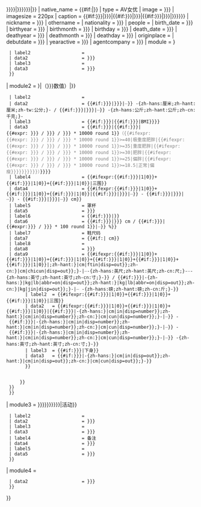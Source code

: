 <includeonly>{{艺人
| name                     = {{#if:{{{名前|{{{原名|{{{モデル名|}}}}}}}}}|{{{名前|{{{原名|{{{モデル名|}}}}}}}}}|{{lang|ja|{{PAGENAMEBASE}}}}}}
| native_name              = {{#if:{{{日文名|}}}|{{lang|ja|{{{日文名|}}}}}}}
| type                     = AV女优
| image                    = {{{画像ファイル|{{{圖像|}}}}}}
| imagesize                = 220px
| caption                  = {{#if:{{{圖片說明|{{{画像コメント|}}}}}}|{{{画像コメント|{{{圖片說明|}}}}}}|{{#if:{{{名前|{{{原名|}}}}}}|{{lang|ja|{{{名前|{{{原名|}}}}}}}}|{{#if:{{{假名|{{{ふりがな|}}}}}}|{{lang|ja|{{{假名|{{{ふりがな|}}}}}}}}|{{lang|ja|{{PAGENAMEBASE}}}}}}}}}}
| nickname                 = {{{暱稱|{{{愛称|}}}}}}
| othername                = {{{別名|}}}
| nationality              = {{{国籍|{{{國籍|}}}}}}
| people                   = {{{民族|}}}
| birth_date               = {{{生年月日|{{{出生日期|}}}}}}
| birthyear                = {{{生年|{{{出生年份|}}}}}}
| birthmonth               = {{{生月|{{{出生月份|}}}}}}
| birthday                 = {{{生日|{{{出生日子|}}}}}}
| death_date               = {{{没年月日|{{{逝世日期|}}}}}}
| deathyear                = {{{没年|{{{逝世年份|}}}}}}
| deathmonth               = {{{没月|{{{逝世月份|}}}}}}
| deathday                 = {{{没日|{{{逝世日子|}}}}}}
| originplace              = {{{出身地|}}}
| debutdate                = {{{首次演出|{{{デビュー|}}}}}}
| yearactive               = {{{從事年期|{{{AV出演期間|}}}}}}
| agentcompany             = {{{専属契約|{{{經紀公司|}}}}}}
| module                   = {{Infobox|child=yes
  | label1                   = 血型
  | data1                    = {{{血型|{{{血液型|}}}}}}
  | label2                   = {{nowrap|瞳孔颜色}}
  | data2                    = {{{瞳の色|{{{瞳孔顏色|}}}}}}
  | label3                   = {{nowrap|头发颜色}}
  | data3                    = {{{毛髪の色|{{{髮色|}}}}}}
  }}
| module2                  = {{Infobox|child=yes
  | headerstyle              = background:{{艺人/color selector|AV女优}};
  | header1                  = 身材{{#if:{{{檢查日期|{{{時点|}}}}}}|（{{{檢查日期|{{{時点|}}}}}}数值）|{{namespace||[[Category:身材资料来源不明的AV女优条目]]}}}}
  | label2                   = {{nowrap|身高／体重}}
  | data2                    = {{#if:{{{身高|{{{身長|}}}}}}|{{{身高|{{{身長|}}}}}}|<span style="color:gray">―</span>}} -{zh-hans:厘米;zh-hant:厘米;zh-tw:公分;}- / {{#if:{{{體重|{{{体重|}}}}}}|{{{體重|{{{体重|}}}}}}|<span style="color:gray">―</span>}} -{zh-hans:公斤;zh-hant:公斤;zh-cn:千克;}-
  | label3                   = {{#if:{{{身長|{{{身高|}}}}}}|{{#if:{{{體重|{{{体重|}}}}}}|BMI}}}}
  | data3                    = {{#if:{{{身長|{{{身高|}}}}}}|{{#if:{{{體重|{{{体重|}}}}}}|{{#expr: {{{体重|{{{體重|}}}}}} / {{{身高|{{{身長|}}}}}} / {{{身高|{{{身長|}}}}}} * 10000 round 1}}<span style="color:gray">（{{#ifexpr:{{#expr: {{{体重|{{{體重|}}}}}} / {{{身高|{{{身長|}}}}}} / {{{身高|{{{身長|}}}}}} * 10000 round 1}}>=40|极重度肥胖|{{#ifexpr:{{#expr: {{{体重|{{{體重|}}}}}} / {{{身高|{{{身長|}}}}}} / {{{身高|{{{身長|}}}}}} * 10000 round 1}}>=35|重度肥胖|{{#ifexpr:{{#expr: {{{体重|{{{體重|}}}}}} / {{{身高|{{{身長|}}}}}} / {{{身高|{{{身長|}}}}}} * 10000 round 1}}>=30|肥胖|{{#ifexpr:{{#expr: {{{体重|{{{體重|}}}}}} / {{{身高|{{{身長|}}}}}} / {{{身高|{{{身長|}}}}}} * 10000 round 1}}>=25|偏胖|{{#ifexpr:{{#expr: {{{体重|{{{體重|}}}}}} / {{{身高|{{{身長|}}}}}} / {{{身高|{{{身長|}}}}}} * 10000 round 1}}>=18.5|正常|偏瘦}}}}}}}}}}）</span>}}}}
  | label4                   = {{#ifexpr:{{#if:{{{バスト|{{{上圍|}}}}}}|1|0}}+{{#if:{{{腰圍|{{{ウエスト|}}}}}}|1|0}}+{{#if:{{{下圍|{{{ヒップ|}}}}}}|1|0}}|三围}}
  | data4                    = {{#ifexpr:{{#if:{{{バスト|{{{上圍|}}}}}}|1|0}}+{{#if:{{{腰圍|{{{ウエスト|}}}}}}|1|0}}+{{#if:{{{下圍|{{{ヒップ|}}}}}}|1|0}}|{{#if:{{{バスト|{{{上圍|}}}}}}|{{{バスト|{{{上圍|}}}}}}|<span style="color:gray">―</span>}} - {{#if:{{{腰圍|{{{ウエスト|}}}}}}|{{{腰圍|{{{ウエスト|}}}}}}|<span style="color:gray">―</span>}} - {{#if:{{{下圍|{{{ヒップ|}}}}}}|{{{下圍|{{{ヒップ|}}}}}}|<span style="color:gray">―</span>}} cm}}
  | label5                   = 罩杯
  | data5                    = {{{カップ|{{{罩杯|}}}}}}
  | label6                   = {{#if:{{{下身|{{{股下|}}}}}}|{{nowrap|下身／占全身}}}}
  | data6                    = {{#if:{{{下身|{{{股下|}}}}}}|{{{下身|{{{股下|}}}}}} cm / {{#if:{{{身高|{{{身長|}}}}}}|{{#expr:{{{下身|{{{股下|}}}}}} / {{{身高|{{{身長|}}}}}} * 100 round 1}}|<span style="color:gray">―</span>}} %}}
  | label7                   = 鞋尺码
  | data7                    = {{#if:{{{靴|}}}|{{{靴|}}} cm}}
  | label8                   = {{nowrap|特徵备注}}
  | data8                    = {{{特徵備註|{{{身体備考|}}}}}}
  | data9                    = {{#ifexpr:{{#if:{{{身高|{{{身長|}}}}}}|1|0}}+{{#if:{{{體重|{{{体重|}}}}}}|1|0}}+{{#if:{{{上圍|{{{バスト|}}}}}}|1|0}}+{{#if:{{{ウエスト|{{{腰圍|}}}}}}|1|0}}+{{#if:{{{下圍|{{{ヒップ|}}}}}}|1|0}}+{{#if:{{{下身|{{{股下|}}}}}}|1|0}}|{{Collapsible list
      | expand = true
      | title = 计量单位换算
      | titlestyle = background-color:transparent;text-align:left;color:DimGray;
      |1 = <table width="100%">
        {{Infobox|child=yes
        | label1  = {{nowrap|身高／体重}}
        | data1   = {{#if:{{{身高|{{{身長|}}}}}}|-{zh-hans:{{convert|{{{身高|{{{身長|}}}}}}|cm|ftin|disp=out}};zh-hant:{{convert|{{{身高|{{{身長|}}}}}}|cm|ftin|disp=out}};zh-cn:{{convert|{{{身高|{{{身長|}}}}}}|cm|chicun|disp=out}};}-|<span style="color:gray">―</span>-{zh-hans:英尺;zh-hant:英尺;zh-cn:尺;}-<span style="color:gray">―</span>-{zh-hans:英寸;zh-hant:英寸;zh-cn:寸;}-}} / {{#if:{{{體重|{{{体重|}}}}}}|-{zh-hans:{{convert|{{{體重|{{{体重|}}}}}}|kg|lb|abbr=on|disp=out}};zh-hant:{{convert|{{{體重|{{{体重|}}}}}}|kg|lb|abbr=on|disp=out}};zh-cn:{{convert|{{{體重|{{{体重|}}}}}}|kg|jin|disp=out}};}-|<span style="color:gray">―</span> -{zh-hans:磅;zh-hant:磅;zh-cn:斤;}-}}
        | label2  = {{#ifexpr:{{#if:{{{バスト|{{{上圍|}}}}}}|1|0}}+{{#if:{{{腰圍|{{{ウエスト|}}}}}}|1|0}}+{{#if:{{{下圍|{{{ヒップ|}}}}}}|1|0}}|三围}}
        | data2   = {{#ifexpr:{{#if:{{{バスト|{{{上圍|}}}}}}|1|0}}+{{#if:{{{腰圍|{{{ウエスト|}}}}}}|1|0}}+{{#if:{{{下圍|{{{ヒップ|}}}}}}|1|0}}|{{#if:{{{バスト|{{{上圍|}}}}}}|-{zh-hans:{{convert|{{{バスト|{{{上圍|}}}}}}|cm|in|disp=number}};zh-hant:{{convert|{{{バスト|{{{上圍|}}}}}}|cm|in|disp=number}};zh-cn:{{convert|{{{バスト|{{{上圍|}}}}}}|cm|cun|disp=number}};}-|<span style="color:gray">―</span>}} - {{#if:{{{腰圍|{{{ウエスト|}}}}}}|-{zh-hans:{{convert|{{{腰圍|{{{ウエスト|}}}}}}|cm|in|disp=number}};zh-hant:{{convert|{{{腰圍|{{{ウエスト|}}}}}}|cm|in|disp=number}};zh-cn:{{convert|{{{腰圍|{{{ウエスト|}}}}}}|cm|cun|disp=number}};}-|<span style="color:gray">―</span>}} - {{#if:{{{下圍|{{{ヒップ|}}}}}}|-{zh-hans:{{convert|{{{下圍|{{{ヒップ|}}}}}}|cm|in|disp=number}};zh-hant:{{convert|{{{下圍|{{{ヒップ|}}}}}}|cm|in|disp=number}};zh-cn:{{convert|{{{下圍|{{{ヒップ|}}}}}}|cm|cun|disp=number}};}-|<span style="color:gray">―</span>}} -{zh-hans:英寸;zh-hant:英寸;zh-cn:寸;}-}}
        | label3  = {{#if:{{{下身|{{{股下|}}}}}}|下身}}
        | data3   = {{#if:{{{下身|{{{股下|}}}}}}|-{zh-hans:{{convert|{{{下身|{{{股下|}}}}}}|cm|in|disp=out}};zh-hant:{{convert|{{{下身|{{{股下|}}}}}}|cm|in|disp=out}};zh-cn:{{convert|{{{下身|{{{股下|}}}}}}|cm|cun|disp=out}};}-}}
        }}
      </table>
      }}
  }}
  }}
| module3                  = {{Infobox|child=yes
  | headerstyle              = background:{{艺人/color selector|AV女优}};
  | header1                  = {{#if:{{{拍攝類型|{{{ジャンル|}}}}}}{{{モデル内容|{{{模特兒類型|}}}}}}{{{備註|{{{活動備考|}}}}}}{{{他の活動|{{{其他職業|}}}}}}|活动}}
  | label2                   = {{nowrap|拍摄类型}}
  | data2                    = {{{拍攝類型|{{{ジャンル|}}}}}}
  | label3                   = {{nowrap|模特儿类型}}
  | data3                    = {{{モデル内容|{{{模特兒類型|}}}}}}
  | label4                   = 备注
  | data4                    = {{{備註|{{{活動備考|}}}}}}
  | label5                   = {{nowrap|其他职业}}
  | data5                    = {{{他の活動|{{{其他職業|}}}}}}
  }}
| module4                  = {{Infobox|child=yes
  | headerstyle              = background:{{艺人/color selector|AV女优}};
  | header1                  = {{#if:{{{その他|}}}{{{其他資料|}}}|其他资料}}
  | data2                    = {{{その他|{{{其他資料|}}}}}}
  }}
}}</includeonly><noinclude>
{{Documentation}}
</noinclude>